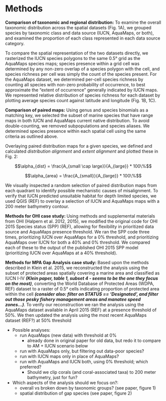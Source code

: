 
# Methods

**Comparison of taxonomic and regional distribution:** 
To examine the overall taxonomic distribution across the spatial datasets (Fig. 1A), we grouped species by taxonomic class and data source (IUCN, AquaMaps, or both), and examined the proportion of each class represented in each data source category.

To compare the spatial representation of the two datasets directly, we rasterized the IUCN species polygons to the same 0.5° grid as the AquaMaps species maps; species presence within a grid cell was determined by any non-zero overlap of a species polygon with the cell, and species richness per cell was simply the count of the species present.  For the AquaMaps dataset, we determined per-cell species richness by counting all species with non-zero probability of occurrence, to best approximate the "extent of occurrence" generally indicated by IUCN maps.  We represented relative distribution of species richness for each dataset by plotting average species count against latitude and longitude (Fig. 1B, 1C).

**Comparison of paired maps:** 
Using genus and species binomials as a matching key, we selected the subset of marine species that have range maps in both IUCN and AquaMaps current native distribution.  To avoid double-counting, we removed subpopulations and species aliases.  We determined species presence within each spatial cell using the same criteria as outlined above.

Overlaying paired distribution maps for a given species, we defined and calculated _distribution alignment_ and _extent alignment_ and plotted these in Fig. 2:

$$\alpha_{dist} = \frac{A_{small \cap large}}{A_{large}} * 100\%$$

$$\alpha_{area} = \frac{A_{small}}{A_{large}} * 100\%$$

We visually inspected a random selection of paired distribution maps from each quadrant to identify possible mechanistic causes of misalignment.  To verify that IUCN predicted unsuitable habitat for depth limited species, we used QGIS (REF) to overlay a selection of IUCN and AquaMaps maps with a 200 meter bathymetry contour.

**Methods for OHI case study: **
Using methods and supplemental materials from OHI (Halpern et al. 2012, 2015), we modified the original code for OHI 2015 Species status (SPP) (REF), allowing for flexibility in prioritized data source and AquaMaps presence threshold.  We ran the SPP code three times, prioritizing IUCN over AquaMaps for a 0% threshold, and prioritizing AquaMaps over IUCN for both a 40% and 0% threshold.  We compared each of these to the output of the published OHI 2015 SPP model (prioritizing IUCN over AquaMaps at a 40% threshold).

**Methods for MPA Gap Analysis case study:** 
Based upon the methods described in Klein et al. 2015, we reconstructed the analysis using the subset of protected areas spatially covering a marine area and classified as IUCN I-IV ___(Klein paper, table 1, subset 4 - seems to be the one they focus on the most)___, converting the World Database of Protected Areas (WDPA, REF) dataset to a raster of 0.5° cells indicating proportion of protected area within the cell ___(consider also: filter on STATUS == 'Designated', and filter out those pesky fishery management areas and manatee speed zones...)___.  To verify our reconstruction we ran the analysis using the AquaMaps dataset available in April 2015 (REF) at a presence threshold of 50%.  We then updated the analysis using the most recent AquaMaps dataset (REF?) at 50% threshold

* Possible analyses:
    * run AquaMaps (new data) with threshold at 0%
        * already done in original paper for old data, but redo it to compare to AM + IUCN scenario below
    * run with AquaMaps only, but filtering out data-poor species?
    * run with IUCN maps only in place of AquaMaps?
    * run with AquaMaps and IUCN both, using 0% threshold; which preferred? 
        * Should we clip corals (and coral-associated taxa) to 200 meter bathymetry, just for fun?
* Which aspects of the analysis should we focus on?:
    * overall vs broken down by taxonomic groups? (see paper, figure 1)
    * spatial distribution of gap species (see paper, figure 2)

